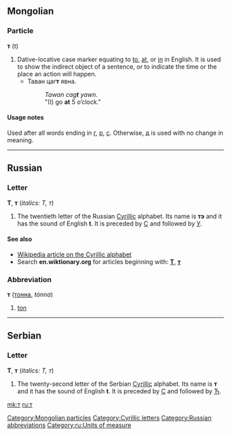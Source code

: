 {{see|Appendix:Variations of "t"}}
==Mongolian==

===Particle===
'''т''' (t)

# Dative-locative case marker equating to [[to]], [[at]], or [[in]] in English. It is used to show the indirect object of a sentence, or to indicate the time or the place an action will happen.
#* Таван цаг'''т''' явна.
#*: ''Tawan cag'''t''' yawn.''
#*: "(I) go '''at''' 5 o’clock."

====Usage notes====
Used after all words ending in [[г]], [[р]], [[с]]. Otherwise, [[д]] is used with no change in meaning.

[[Category:Mongolian particles]]

----

==Russian==

===Letter===
'''Т''', '''т''' (''italics: Т, т'')

# The twentieth letter of the Russian [[Cyrillic]] alphabet. Its name is '''тэ''' {{IPAchar|(tɛ)}} and it has the sound of English '''t'''. It is preceded by [[с|С]] and followed by [[у|У]].

====See also====
* [[w:Cyrillic alphabet|Wikipedia article on the Cyrillic alphabet]]
* Search '''en.wiktionary.org''' for articles beginning with: '''[http://en.wiktionary.org/w/index.php?title=Special%3AAllpages&from=%D0%A2&namespace=0 Т]''', '''[http://en.wiktionary.org/w/index.php?title=Special%3AAllpages&from=%D1%82&namespace=0 т]'''

===Abbreviation===
'''т''' ([[тонна]], ''tónna'')

# [[ton]]

[[Category:Cyrillic letters]]
[[Category:Russian abbreviations]]
[[Category:ru:Units of measure]]

----

==Serbian==

===Letter===
'''Т''', '''т''' (''italics: Т, т'')

# The twenty-second letter of the Serbian [[Cyrillic]] alphabet. Its name is '''т''' and it has the sound of English '''t'''. It is preceded by [[с|С]] and followed by [[ћ|Ћ]].

[[mk:т]]
[[ru:т]]
